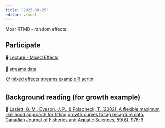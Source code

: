 ```yaml
---
title: "2025-09-25"
editor: visual
---
```


Moar RTMB - random effects

## Participate

🖥️ [Lecture - Mixed Effects](02_Lecture_RTMB-mixed-effects.pptx)

📂 [streams data](data/streams.dat)

[📋](https://gavinfay.github.io/mar536-biolstats2-s25/labs/lab-exercise-01.pdf) [mixed effects streams example R script](mixed_effects.R)

## Background reading (for growth example)

📖 [Laslett, G. M., Eveson, J. P., & Polacheck, T. (2002). A flexible maximum likelihood approach for fitting growth curves to tag recapture data. Canadian Journal of Fisheries and Aquatic Sciences, 59(6), 976-9](https://doi.org/10.1139/f02-069)

